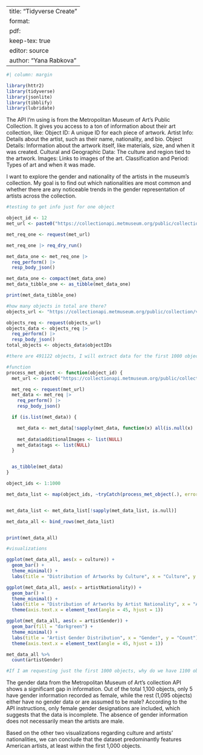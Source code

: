 
---
title: "Tidyverse Create"
format: 
  pdf: 
    keep-tex: true
editor: source
author: "Yana Rabkova"
---


```r
#| column: margin 
```

```r
library(httr2)
library(tidyverse)
library(jsonlite)
library(tibblify)
library(lubridate)
```

The API I’m using is from the Metropolitan Museum of Art’s Public Collection. It gives you access to a ton of information about their art collection, like:
  Object ID: A unique ID for each piece of artwork.
  Artist Info: Details about the artist, such as their name, nationality, and bio.
  Object Details: Information about the artwork itself, like materials, size, and when it was created.
  Cultural and Geographic Data: The culture and region tied to the artwork.
  Images: Links to images of the art.
  Classification and Period: Types of art and when it was made.

I want to explore the gender and nationality of the artists in the museum’s collection. My goal is to find out which nationalities are most common and whether there are any noticeable trends in the gender representation of artists across the collection.

```r

#testing to get info just for one object 

object_id <- 12
met_url <- paste0("https://collectionapi.metmuseum.org/public/collection/v1/objects/", object_id)

met_req_one <- request(met_url)

met_req_one |> req_dry_run()

met_data_one <- met_req_one |>  
  req_perform() |> 
  resp_body_json()

met_data_one <- compact(met_data_one) 
met_data_tibble_one <- as_tibble(met_data_one)

print(met_data_tibble_one)

```

```r

#how many objects in total are there?
objects_url <- "https://collectionapi.metmuseum.org/public/collection/v1/objects"

objects_req <- request(objects_url)
objects_data <- objects_req |> 
  req_perform() |> 
  resp_body_json()
total_objects <- objects_data$objectIDs

#there are 491122 objects, I will extract data for the first 1000 objects 

#function
process_met_object <- function(object_id) {
  met_url <- paste0("https://collectionapi.metmuseum.org/public/collection/v1/objects/", object_id)

  met_req <- request(met_url)
  met_data <- met_req |>  
    req_perform() |> 
    resp_body_json()

  if (is.list(met_data)) {

    met_data <- met_data[!sapply(met_data, function(x) all(is.null(x) | length(x) == 0))]
    
    met_data$additionalImages <- list(NULL) 
    met_data$tags <- list(NULL) 
  }


  as_tibble(met_data)
}

object_ids <- 1:1000 

met_data_list <- map(object_ids, ~tryCatch(process_met_object(.), error = function(e) NULL))


met_data_list <- met_data_list[!sapply(met_data_list, is.null)]

met_data_all <- bind_rows(met_data_list)


print(met_data_all)


```


```r
#visualizations

ggplot(met_data_all, aes(x = culture)) +
  geom_bar() +
  theme_minimal() +
  labs(title = "Distribution of Artworks by Culture", x = "Culture", y = "Count") + theme(axis.text.x = element_text(angle = 45, hjust = 1))

ggplot(met_data_all, aes(x = artistNationality)) +
  geom_bar() +
  theme_minimal() +
  labs(title = "Distribution of Artworks by Artist Nationality", x = "Artist Nationality", y = "Count") +
  theme(axis.text.x = element_text(angle = 45, hjust = 1))

ggplot(met_data_all, aes(x = artistGender)) +
  geom_bar(fill = "darkgreen") +
  theme_minimal() +
  labs(title = "Artist Gender Distribution", x = "Gender", y = "Count") +
  theme(axis.text.x = element_text(angle = 45, hjust = 1))

met_data_all %>%
  count(artistGender)

#If I am requesting just the first 1000 objects, why do we have 1100 observations? is it possible that we have duplicate entries for the same objectIDs? this probably needs further investigation
```
The gender data from the Metropolitan Museum of Art's collection API shows a significant gap in information. Out of the total 1,100 objects, only 5 have gender information recorded as female, while the rest (1,095 objects) either have no gender data or are assumed to be male? According to the API instructions, only female gender designations are included, which suggests that the data is incomplete. The absence of gender information does not necessarily mean the artists are male.

Based on the other two visualizations regarding culture and artists' nationalities, we can conclude that the dataset predominantly features American artists, at least within the first 1,000 objects.
